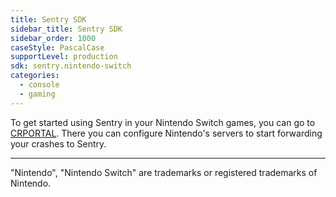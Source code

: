 ```yaml
---
title: Sentry SDK
sidebar_title: Sentry SDK
sidebar_order: 1000
caseStyle: PascalCase
supportLevel: production
sdk: sentry.nintendo-switch
categories:
  - console
  - gaming
---
```


<PlatformContent includePath="getting-started-primer" />

To get started using Sentry in your Nintendo Switch games, you can go to [CRPORTAL](https://crash-report.wc.lp1.er.srv.nintendo.net/sentry/get_started).
There you can configure Nintendo's servers to start forwarding your crashes to Sentry.

---

"Nintendo", "Nintendo Switch" are trademarks or registered trademarks of Nintendo.
